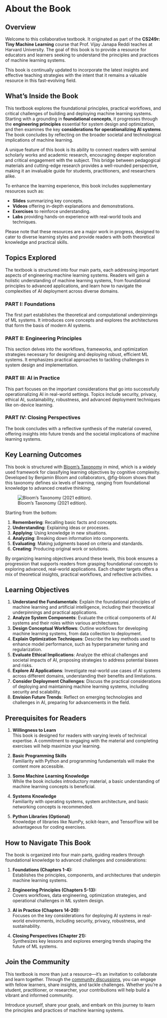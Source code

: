 # About the Book {.unnumbered}

## Overview

Welcome to this collaborative textbook. It originated as part of the **CS249r: Tiny Machine Learning** course that Prof. Vijay Janapa Reddi teaches at Harvard University. The goal of this book is to provide a resource for educators and learners seeking to understand the principles and practices of machine learning systems. 

This book is continually updated to incorporate the latest insights and effective teaching strategies with the intent that it remains a valuable resource in this fast-evolving field.

## What's Inside the Book

This textbook explores the foundational principles, practical workflows, and critical challenges of building and deploying machine learning systems. Starting with a grounding in **foundational concepts**, it progresses through the **engineering principles** essential for system design and optimization, and then examines the key **considerations for operationalizing AI systems**. The book concludes by reflecting on the broader societal and technological implications of machine learning.

A unique feature of this book is its ability to connect readers with seminal scholarly works and academic research, encouraging deeper exploration and critical engagement with the subject. This bridge between pedagogical materials and cutting-edge research provides a well-rounded perspective, making it an invaluable guide for students, practitioners, and researchers alike.

To enhance the learning experience, this book includes supplementary resources such as:

- **Slides** summarizing key concepts.
- **Videos** offering in-depth explanations and demonstrations.
- **Exercises** to reinforce understanding.
- **Labs** providing hands-on experience with real-world tools and techniques.

Please note that these resources are a major work in progress, designed to cater to diverse learning styles and provide readers with both theoretical knowledge and practical skills.

## Topics Explored

The textbook is structured into four main parts, each addressing important aspects of engineering machine learning systems. Readers will gain a holistic understanding of machine learning systems, from foundational principles to advanced applications, and learn how to navigate the complexities of AI deployment across diverse domains.

### PART I: Foundations

The first part establishes the theoretical and computational underpinnings of ML systems. It introduces core concepts and explores the architectures that form the basis of modern AI systems.

### PART II: Engineering Principles

This section delves into the workflows, frameworks, and optimization strategies necessary for designing and deploying robust, efficient ML systems. It emphasizes practical approaches to tackling challenges in system design and implementation.

### PART III: AI in Practice

This part focuses on the important considerations that go into successfully operationalizing AI in real-world settings. Topics include security, privacy, ethical AI, sustainability, robustness, and advanced deployment techniques like on-device learning.

### PART IV: Closing Perspectives

The book concludes with a reflective synthesis of the material covered, offering insights into future trends and the societal implications of machine learning systems.

## Key Learning Outcomes

This book is structured with [Bloom's Taxonomy](https://cft.vanderbilt.edu/guides-sub-pages/blooms-taxonomy/) in mind, which is a widely used framework for classifying learning objectives by cognitive complexity. Developed by Benjamin Bloom and collaborators, @fig-bloom shows that this taxonomy defines six levels of learning, ranging from foundational knowledge to advanced creative thinking:

![Bloom's Taxonomy (2021 edition).](images/png/bloom_revised_taxonomy.png){#fig-bloom}

Starting from the bottom: 

1. **Remembering**: Recalling basic facts and concepts.  
2. **Understanding**: Explaining ideas or processes.  
3. **Applying**: Using knowledge in new situations.  
4. **Analyzing**: Breaking down information into components.
5. **Evaluating**: Making judgments based on criteria and standards.  
6. **Creating**: Producing original work or solutions.  

By organizing learning objectives around these levels, this book ensures a progression that supports readers from grasping foundational concepts to exploring advanced, real-world applications. Each chapter targets offers a mix of theoretical insights, practical workflows, and reflective activities. 

::: {.callout-tip}

## Learning Objectives

1. **Understand the Fundamentals**: Explain the foundational principles of machine learning and artificial intelligence, including their theoretical underpinnings and practical applications.  
2. **Analyze System Components**: Evaluate the critical components of AI systems and their roles within various architectures.  
3. **Design Conceptual Workflows**: Outline workflows for developing machine learning systems, from data collection to deployment.  
4. **Explain Optimization Techniques**: Describe the key methods used to enhance model performance, such as hyperparameter tuning and regularization.  
5. **Evaluate Ethical Implications**: Analyze the ethical challenges and societal impacts of AI, proposing strategies to address potential biases and risks.  
6. **Explore AI Applications**: Investigate real-world use cases of AI systems across different domains, understanding their benefits and limitations.  
7. **Consider Deployment Challenges**: Discuss the practical considerations of deploying and maintaining machine learning systems, including security and scalability.  
8. **Envision Future Trends**: Reflect on emerging technologies and challenges in AI, preparing for advancements in the field.

:::

## Prerequisites for Readers

1. **Willingness to Learn**  
   This book is designed for readers with varying levels of technical expertise. A commitment to engaging with the material and completing exercises will help maximize your learning.

2. **Basic Programming Skills**  
   Familiarity with Python and programming fundamentals will make the content more accessible.

3. **Some Machine Learning Knowledge**  
   While the book includes introductory material, a basic understanding of machine learning concepts is beneficial.

4. **Systems Knowledge**  
   Familiarity with operating systems, system architecture, and basic networking concepts is recommended.

5. **Python Libraries (Optional)**  
   Knowledge of libraries like NumPy, scikit-learn, and TensorFlow will be advantageous for coding exercises.

## How to Navigate This Book

The book is organized into four main parts, guiding readers through foundational knowledge to advanced challenges and considerations:

1. **Foundations (Chapters 1-4):**  
   Establishes the principles, components, and architectures that underpin machine learning systems.  

2. **Engineering Principles (Chapters 5-13):**  
   Covers workflows, data engineering, optimization strategies, and operational challenges in ML system design.  

3. **AI in Practice (Chapters 14-20):**  
   Focuses on the key considerations for deploying AI systems in real-world environments, including security, privacy, robustness, and sustainability.  

4. **Closing Perspectives (Chapter 21):**  
   Synthesizes key lessons and explores emerging trends shaping the future of ML systems.

## Join the Community

This textbook is more than just a resource—it's an invitation to collaborate and learn together. Through the [community discussions](https://github.com/harvard-edge/cs249r_book/discussions), you can engage with fellow learners, share insights, and tackle challenges. Whether you're a student, practitioner, or researcher, your contributions will help build a vibrant and informed community.

Introduce yourself, share your goals, and embark on this journey to learn the principles and practices of machine learning systems.
